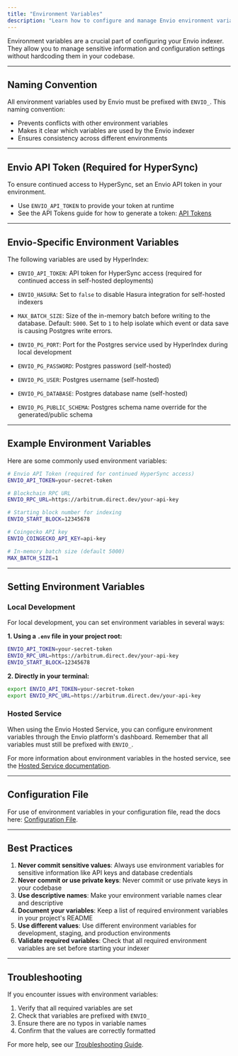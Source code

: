 ```yaml
---
title: "Environment Variables"
description: "Learn how to configure and manage Envio environment variables for your indexer."
---
```


Environment variables are a crucial part of configuring your Envio indexer. They allow you to manage sensitive information and configuration settings without hardcoding them in your codebase.

---

## Naming Convention

All environment variables used by Envio must be prefixed with `ENVIO_`. This naming convention:

- Prevents conflicts with other environment variables
- Makes it clear which variables are used by the Envio indexer
- Ensures consistency across different environments

---

## Envio API Token (Required for HyperSync)

To ensure continued access to HyperSync, set an Envio API token in your environment.

- Use `ENVIO_API_TOKEN` to provide your token at runtime
- See the API Tokens guide for how to generate a token: [API Tokens](/HyperSync/api-tokens)

---

## Envio-Specific Environment Variables

The following variables are used by HyperIndex:

- `ENVIO_API_TOKEN`: API token for HyperSync access (required for continued access in self-hosted deployments)
- `ENVIO_HASURA`: Set to `false` to disable Hasura integration for self-hosted indexers

- `MAX_BATCH_SIZE`: Size of the in-memory batch before writing to the database. Default: `5000`. Set to `1` to help isolate which event or data save is causing Postgres write errors.

- `ENVIO_PG_PORT`: Port for the Postgres service used by HyperIndex during local development
- `ENVIO_PG_PASSWORD`: Postgres password (self-hosted)
- `ENVIO_PG_USER`: Postgres username (self-hosted)
- `ENVIO_PG_DATABASE`: Postgres database name (self-hosted)
- `ENVIO_PG_PUBLIC_SCHEMA`: Postgres schema name override for the generated/public schema

---

## Example Environment Variables

Here are some commonly used environment variables:

```bash title=".env"
# Envio API Token (required for continued HyperSync access)
ENVIO_API_TOKEN=your-secret-token

# Blockchain RPC URL
ENVIO_RPC_URL=https://arbitrum.direct.dev/your-api-key

# Starting block number for indexing
ENVIO_START_BLOCK=12345678

# Coingecko API key
ENVIO_COINGECKO_API_KEY=api-key

# In-memory batch size (default 5000)
MAX_BATCH_SIZE=1
```

---

## Setting Environment Variables

### Local Development

For local development, you can set environment variables in several ways:

**1. Using a `.env` file in your project root:**

```bash title=".env"
ENVIO_API_TOKEN=your-secret-token
ENVIO_RPC_URL=https://arbitrum.direct.dev/your-api-key
ENVIO_START_BLOCK=12345678
```

**2. Directly in your terminal:**

```bash icon="terminal" title="terminal"
export ENVIO_API_TOKEN=your-secret-token
export ENVIO_RPC_URL=https://arbitrum.direct.dev/your-api-key
```

### Hosted Service

When using the Envio Hosted Service, you can configure environment variables through the Envio platform's dashboard. Remember that all variables must still be prefixed with `ENVIO_`.

For more information about environment variables in the hosted service, see the [Hosted Service documentation](/HyperIndex/Hosted_Service/hosted-service).

---

## Configuration File

For use of environment variables in your configuration file, read the docs here: [Configuration File](/HyperIndex/Guides/configuration-file).

---

## Best Practices

1. **Never commit sensitive values**: Always use environment variables for sensitive information like API keys and database credentials
2. **Never commit or use private keys**: Never commit or use private keys in your codebase
3. **Use descriptive names**: Make your environment variable names clear and descriptive
4. **Document your variables**: Keep a list of required environment variables in your project's README
5. **Use different values**: Use different environment variables for development, staging, and production environments
6. **Validate required variables**: Check that all required environment variables are set before starting your indexer

---

## Troubleshooting

If you encounter issues with environment variables:

1. Verify that all required variables are set
2. Check that variables are prefixed with `ENVIO_`
3. Ensure there are no typos in variable names
4. Confirm that the values are correctly formatted

For more help, see our [Troubleshooting Guide](/HyperIndex/Troubleshoot/logging).

